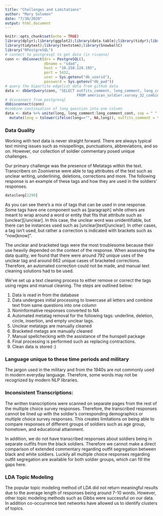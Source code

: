 ```yaml
---
title: "Challenges and Limitations"
author: "Mary Solomon"
date: "7/30/2020"
output: html_document
---
```


```r
knitr::opts_chunk$set(echo = TRUE)
library(dplyr);library(ggplot2);library(data.table);library(tidyr);library(stringr);library(gridExtra)
library(tidytext);library(textstem);library(SnowballC)
library("RPostgreSQL")
# connect to postgresql to get data (in rivanna)
conn <- dbConnect(drv = PostgreSQL(), 
                  dbname = "sdad", 
                  host = "10.250.124.195", 
                  port = 5432, 
                  user = Sys.getenv("db_userid"), 
                  password = Sys.getenv("db_pwd"))
# query the bipartite edgelist data from github data  
data <- dbGetQuery(conn, "SELECT outfits_comment, long_comment, long_comment_cont, racial_group  
                                 FROM american_soldier.survey_32_combined")
# disconnect from postgresql
dbDisconnect(conn)
#combine continuation of long question into one column
data <- data %>% unite(long, long_comment:long_comment_cont, sep = " ", na.rm = TRUE) %>% 
  mutate(long = tolower(ifelse(long=="", NA,long)), outfits_comment = tolower(ifelse(outfits_comment=="", NA,outfits_comment)), index= 1:nrow(data))

```


### Data Quality
Working with text data is never straight forward. There are always typical text mining issues such as misspellings, punctuations, abbreviations, and so on. However, our collection of soldier commentary posed unique challenges.

Our primary challenge was the presence of Metatags within the text. Transcribers on Zooniverse were able to tag attributes of the text such as unclear writing, underlining, deletions, corrections and more. The following response is an example of these tags and how they are used in the soldiers' responses.
```r
data$long[2299]
```

As you can see there's a mix of tags that can be used in one response. Some tags have one component such as [paragraph] while others are meant to wrap around a word or entity that fits that attribute such as [unclear][/unclear]. In this case, the unclear word was unidentifiable, but there can be instances used such as [unclear]text[/unclear]. In other cases, a tag isn't used, but rather a correction is indicated with brackets such as "now[know]". 

The unclear and bracketed tags were the most troublesome because their use heavily depended on the context of the response. When assessing the data quality, we found that there were around 792 unique uses of the unclear tag and around 662 unique cases of bracketed corrections. Therefore, an automated correction could not be made, and manual text cleaning solutions had to be used. 

We’ve set up a text cleaning process to either remove or correct the tags using regex and manual cleaning. The steps are outlined below:

1. Data is read in from the database   
2. Data undergoes initial processing to lowercase all letters and combine text from same questions into one column    
3. Noninformative responses converted to NA    
4. Automated metatag removal for the following tags: underline, deletion, circle, insertion, and empty unclear tags.      
5. Unclear metatags are manually cleaned     
6. Bracketed metags are manually cleaned    
7. Manual spellchecking with the assistance of the hunspell package   
8. Final processing is performed such as replacing contractions.   
9. Clean data is stored :)

### Language unique to these time periods and military

The jargon used in the military and from the 1940s are not commonly used in modern everyday language. Therefore, some words may not be recognized by modern NLP libraries. 

### Inconsistent Transcriptions: 

The written transcriptions were scanned on separate pages from the rest of the multiple choice survey responses. Therefore, the transcribed responses cannot be lined up with the soldier’s corresponding demographics or multiple choice survey responses. This creates limitations on being able to compare responses of different groups of soldiers such as age group, hometown, and educational attainment.   

In addition, we do not have transcribed responses about soldiers being in separate outfits from the black soldiers. Therefore we cannot make a direct comparison of extended commentary regarding outfit segregation between black and white soldiers. Luckily all multiple choice responses regarding outfit segregation are available for both soldier groups, which can fill the gaps here.

### LDA Topic Modeling

The popular topic modeling method of LDA did not return meaningful results due to the average length of responses being around 7-10 words. However, other topic modeling methods such as Gibbs were successful on our data. In addition co-occurrence text networks have allowed us to identify clusters of topics.
